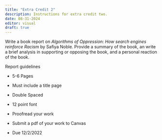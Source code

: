 ```yaml
---
title: "Extra Credit 2"
description: Instructions for extra credit two.
date: 08-31-2024
editor: visual
draft: true
---
```


Write a book report on *Algorithms of Oppression: How search engines reinforce Racism* by Safiya Noble. Provide a summary of the book, an write a brief analysis in supporting or opposing the book, and a personal reaction of the book.

Report guidelines

-   5-6 Pages

-   Must include a title page

-   Double Spaced

-   12 point font

-   Proofread your work

-   Submit a pdf of your work to Canvas

-   Due 12/2/2022

